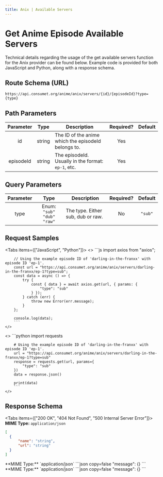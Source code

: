 ```yaml
---
title: Anix | Available Servers
---
```



# Get Anime Episode Available Servers

Technical details regarding the usage of the get available servers function for the Anix provider can be found below. Example code is provided for both JavaScript and Python, along with a response schema.

## Route Schema (URL)

```
https://api.consumet.org/anime/anix/servers/{id}/{episodeId}?type={type}
```

## Path Parameters

| Parameter |  Type  | Description                                         | Required? | Default |
| :-------: | :----: | --------------------------------------------------- | :-------: | :-----: |
|    id     | string | The ID of the anime which the episodeId belongs to. |    Yes    |         |
| episodeId | string | The episodeId. Usually in the format: `ep-1`, etc.  |    Yes    |         |

## Query Parameters

| Parameter |              Type             | Description                       | Required? |    Default    |
| :-------: | :---------------------------: | --------------------------------- | :-------: | :-----------: |
|   type    | Enum: `"sub"` `"dub"` `"raw"` | The type. Either sub, dub or raw. |    No     |    `"sub"`    |

## Request Samples

<Tabs items={["JavaScript", "Python"]}>
  <Tab>
    <>
        ```js
        import axios from "axios";

        // Using the example episode ID of 'darling-in-the-franxx' with episode ID 'ep-1'.
        const url = "https://api.consumet.org/anime/anix/servers/darling-in-the-franxx/ep-1?type=sub";
        const data = async () => {
            try {
                const { data } = await axios.get(url, { params: {
                    "type": "sub"
                } });
            } catch (err) {
                throw new Error(err.message);
            }
        };

        console.log(data);
        ```
    </>

  </Tab>
  <Tab>
    <>
        ```python
        import requests

        # Using the example episode ID of 'darling-in-the-franxx' with episode ID 'ep-1'.
        url = "https://api.consumet.org/anime/anix/servers/darling-in-the-franxx/ep-1?type=sub"
        response = requests.get(url, params={
            "type": "sub"
        })
        data = response.json()

        print(data)
        ```
    </>

  </Tab>
</Tabs>

## Response Schema

<Tabs items={["200 OK", "404 Not Found", "500 Internal Server Error"]}>
  <Tab>
  **MIME Type:** `application/json`
  ```json copy=false
  [
    {
        "name": "string",
        "url": "string"
    }
  ]
  ```
  </Tab>
  <Tab>
  **MIME Type:** `application/json`
  ```json copy=false
  "message": {}
  ```
  </Tab>
  <Tab>
  **MIME Type:** `application/json`
  ```json copy=false
  "message": {}
  ```
  </Tab>
</Tabs>
